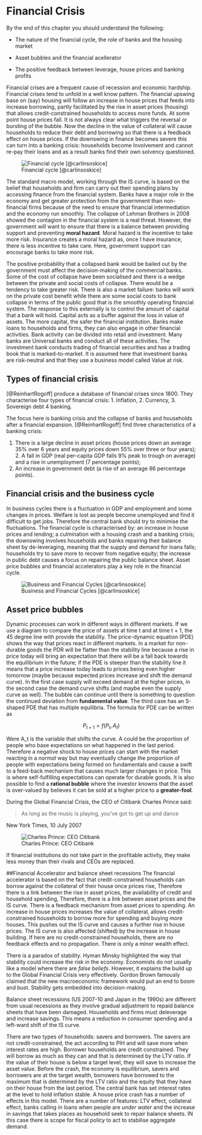 # Financial Crisis {#crisis}

By the end of this chapter you should understand the following: 

* The nature of the financial cycle, the role of banks and the housing market

* Asset bubbles and the financial acellerator

* The positive feedback between leverage, house prices and banking profits


Financial crises are a frequent cause of recession and economic hardship.  Financial crises tend to unfold in a well know pattern.  The financial upswing base on (say) housing will follow an increase in house prices that feeds into increase borrowing, partly facilitated by the rise in asset prices (housing) that allows credit-constrained households to access more funds. At some point house prices fall. It is not always clear what triggers the reversal or bursting of the bubble.  Now the decline in the value of collateral will cause households to reduce their debt and borrowing so that there is a feedback effect on house prices. If the downswing in finance becomes severe this can turn into a banking crisis: households become Involvement and cannot re-pay their loans and as a result banks find their own solvency questioned. 

![Financial cycle [@carlinsoskice]](./Figures/FinCris/Fincycle.jpg)


The standard macro model, working through the IS curve, is based on the belief that households and firm can carry out their spending plans by accessing finance from the financial system. Banks have a major role in the economy and get greater protection from the government than non-financial firms because of the need to ensure that financial intermediation and the economy run smoothly.  The collapse of Lehman Brothers in 2008 showed the contagion in the financial system is a real threat.  However, the government will want to ensure that there is a balance between providing support and preventing **moral hazard**.  Moral hazard is the incentive to take more risk.  Insurance creates a moral hazard as, once I have insurance, there is less incentive to take care. Here, government support can encourage banks to take more risk.  

The positive probability that a collapsed bank would be bailed out by the government must affect the decision-making of the commercial banks.  Some of the cost of collapse have been socialised and there is a wedge between the private and social costs of collapse.  There would be a tendency to take greater risk. There is also a market failure: banks will work on the private cost benefit while there are some social costs to bank collapse in terms of the public good that is the smoothly operating financial system. The response to this externally is to control the amount of capital that a bank will hold.  Capital acts as a buffer against the loss in value of assets. The more capital, the safer the financial institution. 
Banks make loans to households and firms, they can also engage in other financial activities.  Bank activity can be divided into retail and investment. Many banks are Universal banks and conduct all of these activities.  The investment bank conducts trading of financial securities and has a trading book that is marked-to-market.  It is assumed here that investment banks are risk-neutral and that they use a business model called Value at risk. 
 
## Types of financial crisis
[@ReinhartRogoff] produce a database of financial crises since 1800. They characterise four types of financial crisis: 
1. Inflation, 
2. Currency, 
3. Sovereign debt 
4  banking. 

The focus here is banking crisis and the collapse of banks and households after a financial expansion. [@ReinhartRogoff] find three characteristics of a banking crisis:  

1. There is a large decline in asset prices (house prices down an average 35% over 6 years and equity prices down 55% over three or four years); 2. A fall in GDP (real per-capita GDP falls 9% peak to trough on average) and a rise in unemployment (7 percentage points);
3. An increase in government debt (a rise of an average 86 percentage points). 

## Financial crisis and the business cycle
In business cycles there is a fluctuation in GDP and employment and some changes in prices.  Welfare is lost as people become unemployed and find it difficult to get jobs. Therefore the central bank should try to minimise the fluctuations. The financial cycle is characterised by: an increase in house prices and lending; a culmination with a housing crash and a banking crisis; the downswing involves households and banks repairing their balance sheet by de-leveraging, meaning that the supply and demand for loans falls; households try to save more to recover from negative equity; the increase in public debt causes a focus on repairing the public balance sheet. Asset price bubbles and financial accelerators play a key role in the financial cycle. 

![Business and Financial Cycles [@carlinsoskice]](./Figures/FinCris/BusandFincycle.jpg)

## Asset price bubbles
Dynamic processes can work in different ways in different markets.  If we use a diagram to compare the price of assets at time t and at time t + 1, the 45 degree line with provide the stability. The price-dynamic equation (PDE) shows the way that prices react in different markets.  In a market for non-durable goods the PDR will be flatter than the stability line because a rise in price today will bring an expectation that there will be a fall back towards the equilibrium in the future; if the PDE is steeper than the stability line it means that a price increase today leads to prices being even higher tomorrow (maybe because expected prices increase and shift the demand curve).  In the first case supply will exceed demand at the higher prices, in the second case the demand curve shifts (and maybe even the supply curve as well). The bubble can continue until there is something to question the continued deviation from **fundamental value**. The third case has an S-shaped PDE that has multiple equilibria. The formula for PDE can be written as 

$$P_{t + 1} = f(P_t, A_t)$$

Were A_t is the variable that shifts the curve.  A could be the proportion of people who base expectations on what happened in the last period. Therefore a negative shock to house prices can start with the market reacting in a *normal* way but may eventually change the proportion of people with expectations being formed on fundamentals and cause a swift to a feed-back mechanism that causes much larger changes in price. This is where self-fulfilling expectations can operate for durable goods. It is also possible to find a **rational bubble** where the investor knowns that the asset is over-valued by believes it can be sold at a higher price to a **greater-fool**.  

During the Global Financial Crisis, the CEO of Citibank Charles Prince said: 

> As long as the music is playing, you've got to get up and dance

New York Times, 10 July 2007

![Charles Prince: CEO Citibank](./Figures/FinCris/prince1.dealbook.jpg)

If financial institutions do not take part in the profitable activity, they make less money than their rivals and CEOs are replaced. 

##Financial Accelerator and balance sheet recessions
The financial accelerator is based on the fact that credit-constrained households can borrow against the collateral of their house once prices rise, Therefore there is a link between the rise in asset prices, the availability of credit and household spending,  Therefore, there is a link between asset prices and the IS curve. There is a feedback mechanism from asset prices to spending.  An increase in house prices increases the value of collateral, allows credit-constrained households to borrow more for spending and buying more houses. This pushes out the IS curve and causes a further rise in house prices. The IS curve is also affected (shifted) by the increase in house building. If here are no credit-constrained households, there are no feedback effects and no propagation.  There is only a minor wealth effect. 

There is a paradox of stability.  Hyman Minsky highlighted the way that stability could increase the risk in the economy. Economists do not usually like a model where there are *false beliefs*. However, it explains the build up to the Global Financial Crisis very effectively.  Gordon Brown famously claimed that the new macroeconomic framework would put an end to boom and bust. Stability gets embedded into decision-making. 

Balance sheet recessions (US 2007-10 and Japan in the 1990s) are different from usual recessions as they involve gradual adjustment to repaid balance sheets that have been damaged. Households and firms must deleverage and increase savings. This means a reduction in consumer spending and a left-ward shift of the IS curve. 

There are two types of households: savers and borrowers. The savers are not credit-constrained, the act according to PIH and will save more when interest rates are high. Borrower households are credit constrained. They will borrow as much as they can and that is determined by the LTV ratio.  If the value of their house is below a target level, they will save to increase the asset value. Before the crash, the economy is equilibrium, savers and borrowers are at the target wealth, borrowers have borrowed to the maximum that is determined by the LTV ratio and the equity that they have on their house from the last period. The central bank has set interest rates at the level to hold inflation stable. A house price crash has a number of effects in this model. There are a number of features: LTV effect, collateral effect, banks calling in loans when people are *under water* and the increase in savings that takes places as household seek to repair balance sheets. IN this case there is scope for fiscal policy to act to stabilise aggregate demand. 


